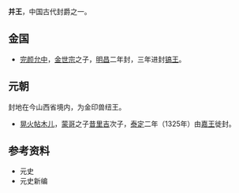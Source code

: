 '''并王'''，中国古代封爵之一。
==金国==
*[[完颜允中|完颜允中]]，[[金世宗|金世宗]]之子，[[明昌|明昌]]二年封，三年进封[[镐王|镐王]]。
==元朝==
封地在今山西省境内，为金印兽纽王。
*[[晃火帖木儿|晃火帖木儿]]，[[蒙哥|蒙哥]]之子[[昔里吉|昔里吉]]次子，[[泰定_(元朝)|泰定]]二年（1325年）由[[嘉王|嘉王]]徙封。 
==参考资料==
*元史
*元史新编

{{Disambig|B|Cat=二字中国王爵消歧义}}